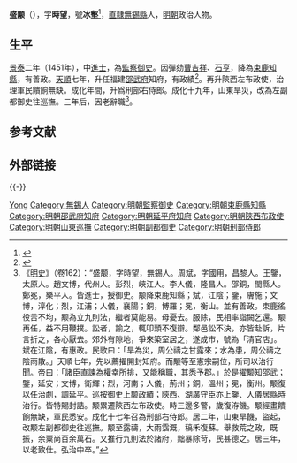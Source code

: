 '''盛颙'''（{{bd|1418年||1492年|catIdx=S盛}}），字'''時望'''，號'''冰壑'''<ref>{{cite book|title= 《歷史文獻》|issue= 13|year= 2009|publisher= [[上海科学技术文献出版社|上海科学技术文献出版社]]|author1= [[上海圖書館|上海圖書館]]|author2= |page= 416}}</ref>，[[南直隸|直隸]][[無錫縣|無錫縣]]人，[[明朝|明朝]]政治人物。

== 生平 ==
[[景泰_(明朝)|景泰]]二年（1451年），中[[進士|進士]]，為[[監察御史|監察御史]]。因彈劾[[曹吉祥|曹吉祥]]、[[石亨|石亨]]，降為[[束鹿|束鹿]][[知縣|知縣]]，有善政。[[天顺_(明朝)|天順]]七年，升任福建[[邵武府|邵武府]]知府，有政績<ref>{{cite book|author=编纂委员会  |title=《福建省情资料库》 |year=2001年 |publisher=福建省地方志编纂委员会 |location=福建 |isbn=}}</ref>。再升陝西左布政使，治理軍民饋餉無缺。成化年間，升爲刑部右侍郎。成化十九年，山東旱災，改為左副都御史往巡撫。三年后，因老辭職<ref>《[[明史|明史]]》（卷162）：“盛颙，字時望，無錫人。周斌，字國用，昌黎人。王鑒，太原人。趙文博，代州人。彭烈，峽江人。李人儀，隆昌人。邵銅，閩縣人。鄭冕，樂平人。皆進士，授御史。颙降束鹿知縣；斌，江陰；鑒，膚施；文博，淳化；烈，江浦；人儀，襄陽；銅，博羅；冕，衡山。並有善政。束鹿徭役苦不均，颙為立九則法，繼者莫能易。母憂去。服除，民相率詣闕乞還。颙再任，益不用鞭撲。訟者，諭之，輒叩頭不復辯。鄰邑訟不決，亦皆赴訴，片言折之，各心厭去。郊外有隙地，爭來築室居之，遂成市，號為「清官店」。斌在江陰，有惠政。民歌曰：「旱為災，周公禱之甘露來；水為患，周公禱之陰雨散。」天順七年，先以薦擢開封知府。而颙等至憲宗嗣位，所司以治行聞。帝曰：「諸臣直諫為權幸所排，又能稱職，其悉予郡。」於是擢颙知邵武；鑒，延安；文博，衛輝；烈，河南；人儀，荊州；銅，溫州；冕，衡州。颙復以任治劇，調延平。巡按御史上颙政績；陝西、湖廣守臣亦上鑒、人儀居縣時治行。皆特賜封誥。颙累遷陝西左布政使。時三邊多警，歲復洊饑。颙經畫饋餉無缺，軍民悉安。成化十七年召為刑部右侍郎。居二年，山東旱饑，盜起，改颙左副都御史往巡撫。颙至露禱，大雨霑溉，稿禾復蘇。舉救荒之政，既振，余粟尚百余萬石。又推行九則法於諸府，黜暴除苛，民甚德之。居三年，以老致仕。弘治中卒。”</ref>。

== 参考文献 ==
{{Reflist}}

== 外部链接 ==
{{wikisource|明史/卷162}}

{{-}}
{{start box}}
{{s-off}}
{{succession box|[[季亨|季亨]]|[[馮孜_(天順進士)|冯孜]]|[[邵武府|邵武府]][[知府|知府]]|<small>天顺八年－成化六年<br>（1464年－1470年）</small>}}
{{succession box|[[馮孜_(天順進士)|馮孜]]|[[劉侃_(明朝)|劉侃]]|[[延平府|延平府]][[知府|知府]]|<small>成化六年－成化九年<br>（1470年－1473年）</small>}}
{{end box}}

{{景泰二年辛未科殿試金榜}}

{{Authority control}}
{{DEFAULTSORT:Sheng盛}}
[[Category:盛姓|Yong]]
[[Category:無錫人|Category:無錫人]]
[[Category:明朝監察御史|Category:明朝監察御史]]
[[Category:明朝束鹿縣知縣|Category:明朝束鹿縣知縣]]
[[Category:明朝邵武府知府|Category:明朝邵武府知府]]
[[Category:明朝延平府知府|Category:明朝延平府知府]]
[[Category:明朝陝西布政使|Category:明朝陝西布政使]]
[[Category:明朝山東巡撫|Category:明朝山東巡撫]]
[[Category:明朝副都御史|Category:明朝副都御史]]
[[Category:明朝刑部侍郎|Category:明朝刑部侍郎]]